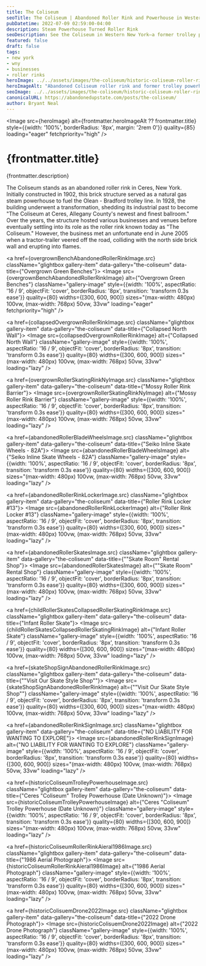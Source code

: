 ```yaml
---
title: The Coliseum
seoTitle: The Coliseum | Abandoned Roller Rink and Powerhouse in Western New York
pubDatetime: 2022-07-09 02:59:00-04:00
description: Steam Powerhouse Turned Roller Rink
seoDescription: See the Coliseum in Western New York—a former trolley powerhouse turned roller rink now collapsing into a moss-covered relic.
featured: false
draft: false
tags:
- new york
- wny
- businesses
- roller rinks
heroImage: ../../assets/images/the-coliseum/historic-coliseum-roller-rink-powerhouse.jpg
heroImageAlt: "Abandoned Coliseum roller rink and former trolley powerhouse in Western New York"
seoImage: ../../assets/images/the-coliseum/historic-coliseum-roller-rink-powerhouse.jpg
canonicalURL: https://abandonedupstate.com/posts/the-coliseum/
author: Bryant Neal
---
```





<Image 
  src={heroImage} 
  alt={frontmatter.heroImageAlt ?? frontmatter.title}
  style={{width: '100%', borderRadius: '8px', margin: '2rem 0'}}
  quality={85}
  loading="eager"
  fetchpriority="high"
/>

# {frontmatter.title}
<p className="post-tagline" style={{ color: "#b9975c" }}>{frontmatter.description}</p>

The Coliseum stands as an abandoned roller rink in Ceres, New York. Initially constructed in 1902, this brick structure served as a natural gas steam powerhouse to fuel the Olean - Bradford trolley line. In 1928, the building underwent a transformation, shedding its industrial past to become "The Coliseum at Ceres, Allegany County's newest and finest ballroom." Over the years, the structure hosted various businesses and venues before eventually settling into its role as the roller rink known today as "The Coliseum." However, the business met an unfortunate end in June 2005 when a tractor-trailer veered off the road, colliding with the north side brick wall and erupting into flames.


<div className="gallery gallery--two">

<a href={overgrownBenchAbandonedRollerRinkImage.src} className="glightbox gallery-item" data-gallery="the-coliseum" data-title={"Overgrown Green Benches"}>
  <Image 
    src={overgrownBenchAbandonedRollerRinkImage} 
    alt={"Overgrown Green Benches"}
    className="gallery-image" 
    style={{width: '100%', aspectRatio: '16 / 9', objectFit: 'cover', borderRadius: '8px', transition: 'transform 0.3s ease'}}
    quality={80}
    widths={[300, 600, 900]}
    sizes="(max-width: 480px) 100vw, (max-width: 768px) 50vw, 33vw"
    loading="eager"
    fetchpriority="high"
  />
</a>

<a href={collapsedOvergrownRollerRinkImage.src} className="glightbox gallery-item" data-gallery="the-coliseum" data-title={"Collapsed North Wall"}>
  <Image 
    src={collapsedOvergrownRollerRinkImage} 
    alt={"Collapsed North Wall"}
    className="gallery-image" 
    style={{width: '100%', aspectRatio: '16 / 9', objectFit: 'cover', borderRadius: '8px', transition: 'transform 0.3s ease'}}
    quality={80}
    widths={[300, 600, 900]}
    sizes="(max-width: 480px) 100vw, (max-width: 768px) 50vw, 33vw"
    loading="lazy"
  />
</a>

<a href={overgrownRollerSkatingRinkNyImage.src} className="glightbox gallery-item" data-gallery="the-coliseum" data-title={"Mossy Roller Rink Barrier"}>
  <Image 
    src={overgrownRollerSkatingRinkNyImage} 
    alt={"Mossy Roller Rink Barrier"}
    className="gallery-image" 
    style={{width: '100%', aspectRatio: '16 / 9', objectFit: 'cover', borderRadius: '8px', transition: 'transform 0.3s ease'}}
    quality={80}
    widths={[300, 600, 900]}
    sizes="(max-width: 480px) 100vw, (max-width: 768px) 50vw, 33vw"
    loading="lazy"
  />
</a>

<a href={abandonedRollerBladeWheelsImage.src} className="glightbox gallery-item" data-gallery="the-coliseum" data-title={"Seiko Inline Skate Wheels - 82A"}>
  <Image 
    src={abandonedRollerBladeWheelsImage} 
    alt={"Seiko Inline Skate Wheels - 82A"}
    className="gallery-image" 
    style={{width: '100%', aspectRatio: '16 / 9', objectFit: 'cover', borderRadius: '8px', transition: 'transform 0.3s ease'}}
    quality={80}
    widths={[300, 600, 900]}
    sizes="(max-width: 480px) 100vw, (max-width: 768px) 50vw, 33vw"
    loading="lazy"
  />
</a>

<a href={abandonedRollerRinkLockerImage.src} className="glightbox gallery-item" data-gallery="the-coliseum" data-title={"Roller Rink Locker #13"}>
  <Image 
    src={abandonedRollerRinkLockerImage} 
    alt={"Roller Rink Locker #13"}
    className="gallery-image" 
    style={{width: '100%', aspectRatio: '16 / 9', objectFit: 'cover', borderRadius: '8px', transition: 'transform 0.3s ease'}}
    quality={80}
    widths={[300, 600, 900]}
    sizes="(max-width: 480px) 100vw, (max-width: 768px) 50vw, 33vw"
    loading="lazy"
  />
</a>

<a href={abandonedRollerSkatesImage.src} className="glightbox gallery-item" data-gallery="the-coliseum" data-title={"\"Skate Room\" Rental Shop"}>
  <Image 
    src={abandonedRollerSkatesImage} 
    alt={"\"Skate Room\" Rental Shop"}
    className="gallery-image" 
    style={{width: '100%', aspectRatio: '16 / 9', objectFit: 'cover', borderRadius: '8px', transition: 'transform 0.3s ease'}}
    quality={80}
    widths={[300, 600, 900]}
    sizes="(max-width: 480px) 100vw, (max-width: 768px) 50vw, 33vw"
    loading="lazy"
  />
</a>

<a href={childRollerSkatesCollapsedRollerSkatingRinkImage.src} className="glightbox gallery-item" data-gallery="the-coliseum" data-title={"Infant Roller Skate"}>
  <Image 
    src={childRollerSkatesCollapsedRollerSkatingRinkImage} 
    alt={"Infant Roller Skate"}
    className="gallery-image" 
    style={{width: '100%', aspectRatio: '16 / 9', objectFit: 'cover', borderRadius: '8px', transition: 'transform 0.3s ease'}}
    quality={80}
    widths={[300, 600, 900]}
    sizes="(max-width: 480px) 100vw, (max-width: 768px) 50vw, 33vw"
    loading="lazy"
  />
</a>

<a href={skateShopSignAbandonedRollerRinkImage.src} className="glightbox gallery-item" data-gallery="the-coliseum" data-title={"\"Visit Our Skate Style Shop\""}>
  <Image 
    src={skateShopSignAbandonedRollerRinkImage} 
    alt={"\"Visit Our Skate Style Shop\""}
    className="gallery-image" 
    style={{width: '100%', aspectRatio: '16 / 9', objectFit: 'cover', borderRadius: '8px', transition: 'transform 0.3s ease'}}
    quality={80}
    widths={[300, 600, 900]}
    sizes="(max-width: 480px) 100vw, (max-width: 768px) 50vw, 33vw"
    loading="lazy"
  />
</a>

<a href={abandonedRollerRinkSignImage.src} className="glightbox gallery-item" data-gallery="the-coliseum" data-title={"NO LIABILITY FOR WANTING TO EXPLORE"}>
  <Image 
    src={abandonedRollerRinkSignImage} 
    alt={"NO LIABILITY FOR WANTING TO EXPLORE"}
    className="gallery-image" 
    style={{width: '100%', aspectRatio: '16 / 9', objectFit: 'cover', borderRadius: '8px', transition: 'transform 0.3s ease'}}
    quality={80}
    widths={[300, 600, 900]}
    sizes="(max-width: 480px) 100vw, (max-width: 768px) 50vw, 33vw"
    loading="lazy"
  />
</a>

<a href={historicColiseumTrolleyPowerhouseImage.src} className="glightbox gallery-item" data-gallery="the-coliseum" data-title={"Ceres \"Coliseum\" Trolley Powerhouse (Date Unknown)"}>
  <Image 
    src={historicColiseumTrolleyPowerhouseImage} 
    alt={"Ceres \"Coliseum\" Trolley Powerhouse (Date Unknown)"}
    className="gallery-image" 
    style={{width: '100%', aspectRatio: '16 / 9', objectFit: 'cover', borderRadius: '8px', transition: 'transform 0.3s ease'}}
    quality={80}
    widths={[300, 600, 900]}
    sizes="(max-width: 480px) 100vw, (max-width: 768px) 50vw, 33vw"
    loading="lazy"
  />
</a>

<a href={historicColiseumRollerRinkAieral1986Image.src} className="glightbox gallery-item" data-gallery="the-coliseum" data-title={"1986 Aerial Photograph"}>
  <Image 
    src={historicColiseumRollerRinkAieral1986Image} 
    alt={"1986 Aerial Photograph"}
    className="gallery-image" 
    style={{width: '100%', aspectRatio: '16 / 9', objectFit: 'cover', borderRadius: '8px', transition: 'transform 0.3s ease'}}
    quality={80}
    widths={[300, 600, 900]}
    sizes="(max-width: 480px) 100vw, (max-width: 768px) 50vw, 33vw"
    loading="lazy"
  />
</a>

<a href={historicColisuemDrone2022Image.src} className="glightbox gallery-item" data-gallery="the-coliseum" data-title={"2022 Drone Photograph"}>
  <Image 
    src={historicColisuemDrone2022Image} 
    alt={"2022 Drone Photograph"}
    className="gallery-image" 
    style={{width: '100%', aspectRatio: '16 / 9', objectFit: 'cover', borderRadius: '8px', transition: 'transform 0.3s ease'}}
    quality={80}
    widths={[300, 600, 900]}
    sizes="(max-width: 480px) 100vw, (max-width: 768px) 50vw, 33vw"
    loading="lazy"
  />
</a>

</div>

